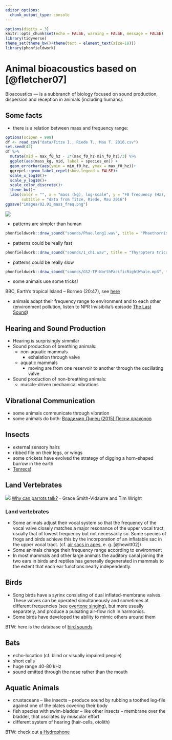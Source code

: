 ```yaml
---
editor_options: 
  chunk_output_type: console
---
```


```r
options(digits = 3)
knitr::opts_chunk$set(echo = FALSE, warning = FALSE, message = FALSE)
library(tidyverse)
theme_set(theme_bw()+theme(text = element_text(size=18)))
library(phonfieldwork)
```

# Animal bioacoustics based on [@fletcher07]

Bioacoustics --- is a subbranch of biology focused on sound production, dispersion and reception in animals (including humans).

## Some facts

- there is a relation between mass and frequency range: 

```r
options(scipen = 999)
df <- read_csv("data/Titze I., Riede T., Mau T. 2016.csv")
set.seed(42)
df %>% 
  mutate(mid = max_f0_hz - 2*(max_f0_hz-min_f0_hz)/3) %>% 
  ggplot(aes(mass_kg, mid, label = species_en)) +
  geom_errorbar(aes(ymin = min_f0_hz, ymax = max_f0_hz))+
  ggrepel::geom_label_repel(show.legend = FALSE)+
  scale_x_log10()+
  scale_y_log10()+
  scale_color_discrete()+
  theme_bw()+
  labs(color = "", x = "mass (kg), log-scale", y = "F0 frequency (Hz), log-scale",
       subtitle = "data from Titze, Riede, Mau 2016")
ggsave("images/02.01_mass_freq.png")
```

![](images/02.01_mass_freq.png)

- patterns are simpler than human

```r
phonfieldwork::draw_sound("sounds/Phae.long1.wav", title = "Phaethornis longirostris (Long-billed Hermit)", frequency_range = c(2,9), window_length = 20, preemphasisf = 0, from = 0.2, to = 0.7)
```

- patterns could be really fast

```r
phonfieldwork::draw_sound("sounds/1_ch1.wav", title = "Thyroptera tricolor (Spix's disc-winged bats)", frequency_range = c(5,40), window_length = 10, preemphasisf = 0, from = 15.0, to = 15.25)
```

- patterns could be really slow

```r
phonfieldwork::draw_sound("sounds/GS2-TP-NorthPacificRightWhale.mp3", title = "Eubalaena japonica (North Pacific right whale)", frequency_range = c(0,1000), window_length = 40, preemphasisf = 0, from = 21.0, to = 29, dynamic_range = 35, freq_scale = "Hz")
```

- some animals use some tricks!

BBC, Earth's tropical Island -- Borneo (20:47), see [here](https://www.youtube.com/watch?v=WWohDFKmB7U)

- animals adapt their frequency range to environment and to each other (environment pollution, listen to NPR Invisibilia's episode [The Last Sound](https://www.npr.org/2020/03/25/821648089/the-last-sound))

## Hearing and Sound Production

- Hearing is surprisingly simmilar
- Sound production of breathing animals:
    - non-aquatic mammals
        - exhalation through valve
    - aquatic mammals
        - moving are from one reservoir to another through the oscillating valve
- Sound production of non-breathing animals:
    - muscle-driven mechanical vibrations

## Vibrational Communication

- some animals communicate through vibration
- some animals do both: [Владимир Динец (2015) Песни драконов](https://www.corpus.ru/products/vladimir-dinets-pesni-drakonov.htm)

## Insects

- external sensory hairs
- ribbed file on their legs, or wings 
- some crickets have evolved the strategy of digging a horn-shaped burrow in the earth 
- [Tenrecs!](https://www.youtube.com/watch?v=W9kJKu4cpXM)

## Land Vertebrates

![](images/02.02_mamal_bird.png)
[Why can parrots talk?](https://www.youtube.com/watch?v=1EYUhpimyxc) - Grace Smith-Vidaurre and Tim Wright



### Land vertebrates

- Some animals adjust their vocal system so that the frequency of the vocal valve closely matches a major resonance of the upper vocal tract, usually that of lowest frequency but not necessarily so. Some species of frogs and birds achieve this by the incorporation of an inflatable sac in the upper vocal tract. (cf. [air sacs in apes](https://www.sciencedirect.com/topics/agricultural-and-biological-sciences/air-sacs), e. g. [@hewitt02])
- Some animals change their frequency range according to environment
- In most mammals and other large animals the auditory canal joining the two ears in birds and reptiles has generally degenerated in mammals to the extent that each ear functions nearly independently.

## Birds

- Song birds have a syrinx consisting of dual inflated-membrane valves. These valves can be operated simultaneously and sometimes at different frequencies (see [overtone singing](https://www.youtube.com/watch?v=UHTF1-IhuC0)), but more usually separately, and produce a pulsating air-flow rich in harmonics.
- Some birds have developed the ability to mimic others around them

BTW: here is the database of [bird sounds](https://xeno-canto.org/)

## Bats

- echo-location (cf. blind or visually impaired people)
- short calls
- huge range 40-80 kHz
- sound emitted through the nose rather than the mouth

## Aquatic Animals

- crustaceans -- like insects -- produce sound by rubbing a toothed leg-file against one of the plates covering their body
- fish species with swim-bladder -- like other insects -- membrane over the bladder, that oscilates by muscular effort
- different system of hearing (hair-cells, otolith)

BTW: check out [a Hydrophone](https://en.wikipedia.org/wiki/Hydrophone)
